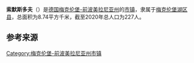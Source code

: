 {{noteTA|G1=德国地名|G2=Landkreis|G3=单位}}
{{Infobox settlement
| name = 索默斯多夫
| native_name = {{lang|de|Sommersdorf}}
| settlement_type = {{GER}}[[市镇_(德国)|市镇]]
| image_skyline = Sommersdorf MBS Gutshaus Hofseite.JPG
| image_caption = 索默斯多夫风光
| image_flag = 
| image_seal = 
| image_map = Sommersdorf in MBS.svg
| map_caption = 索默斯多夫在梅克伦堡湖区县的位置
| pushpin_map = Germany
| pushpin_relief = Relief Map of Germany.svg
| pushpin_label_position = left
| pushpin_map_caption = 索默斯多夫在德国的位置
| subdivision_type = 国家
| subdivision_name = {{GER}}
| subdivision_type1 = [[联邦州_(德国)|州]]
| subdivision_name1 = [[梅克伦堡-前波美拉尼亚州|梅克伦堡-前波美拉尼亚州]]
| subdivision_type2 = [[县_(德国)|县]]
| subdivision_name2 = [[梅克伦堡湖区县|梅克伦堡湖区县]]
| seat = Goethestraße 43<br>17109 Demmin
| leader_party = [[无党籍|无党籍]]
| leader_title = [[市长|市长]]
| leader_name = Gerd Müller
| elevation_m = 17
| area_footnotes = 
| area_total_km2 = 8.74
| population_as_of = 2019年12月31日
| population_footnotes = 
| population_total = 227
| population_density_km2 = auto
| timezone = [[欧洲中部时间|CET]]
| utc_offset = +1
| timezone_DST = [[欧洲中部夏令时间|CEST]]
| utc_offset_DST = +2
| coordinates = {{coord|53|48|00|N|12|54|00|E|display=inline,title|region:DE_type:city}}
| postal_code_type = [[德国邮政编码列表|邮政编码]]
| postal_code = 17111
| registration_plate_type = [[德国车辆号牌|车辆号牌]]
| registration_plate = MSE, AT, DM, MC, MST, MÜR, NZ, RM, WRN
| footnotes = 资料最后更新：{{date|2021-01-31|iso}}
}}
'''索默斯多夫'''（{{lang-de|Sommersdorf}}）是[[德国|德国]][[梅克伦堡-前波美拉尼亚州|梅克伦堡-前波美拉尼亚州]]的[[市镇_(德国)|市镇]]，隶属于[[梅克伦堡湖区县|梅克伦堡湖区县]]，总面积为8.74平方千米，截至2020年总人口为227人。

== 参考来源 ==
{{reflist}}

{{梅克伦堡湖区县行政区划}}
{{Authority control}}
{{DEFAULTSORT:Sommersdorf}}
[[Category:梅克伦堡-前波美拉尼亚州市镇|Category:梅克伦堡-前波美拉尼亚州市镇]]